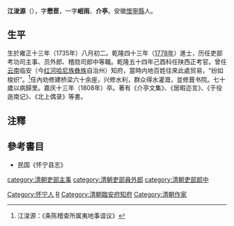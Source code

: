 '''江浚源'''（{{bd|1735年|9月17日|1808年}}），字'''懋茞'''，一字'''岷雨'''、'''介亭'''。安徽[[懷寧縣|懷寧縣]]人。

==生平==
生於雍正十三年（1735年）八月初二。乾隆四十三年（[[1778年|1778年]]）進士，历任吏部考功司主事、员外郎、稽勋司郎中等職。乾隆五十四年己酉科任陕西正考官。曾任[[云南|云南]]临安（今[[红河|红河]][[哈尼族|哈尼族]][[彝族|彝族]]自治州）知府，當時内地百姓往來此處贸易，“纷如梭织”。<ref>江浚源：《条陈稽查所属夷地事谊议》</ref>任內劝修建桥梁六十余座，兴修水利，群众得水灌溉，並修葺书院。七十歲以病歸里。嘉庆十三年（1808年）卒。著有《介亭文集》、《居暇迩言》、《于役迤南记》、《北上偶录》等書。

==注釋==
{{reflist}}

==參考書目==
* 民国《怀宁县志》

{{乾隆四十三年戊戌科殿試金榜}}

{{Authority control}}

{{DEFAULTSORT:Jiang江}}
[[Category:怀宁人|Category:怀宁人]]
[[Category:江姓|R]]
[[category:清朝吏部主事|category:清朝吏部主事]]
[[category:清朝吏部員外郎|category:清朝吏部員外郎]]
[[category:清朝吏部郎中|category:清朝吏部郎中]]
[[Category:清朝臨安府知府|Category:清朝臨安府知府]]
[[Category:清朝作家|Category:清朝作家]]